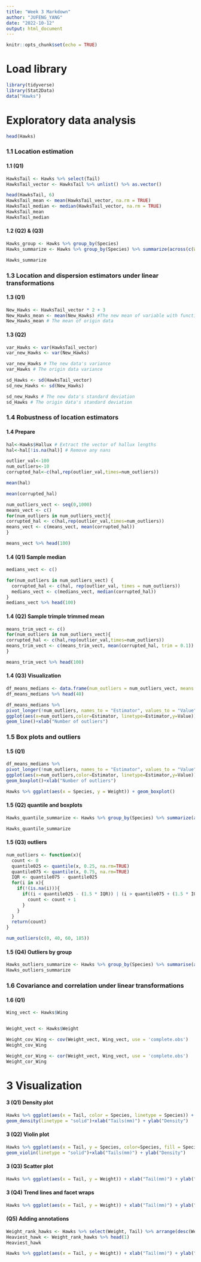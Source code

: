 ---
title: "Week 3 Markdown"
author: "JUFENG_YANG"
date: "2022-10-12"
output: html_document
---

```{r setup, include=FALSE}
knitr::opts_chunk$set(echo = TRUE)
```

# **Load library**
```{R}
library(tidyverse)
library(Stat2Data)
data("Hawks")
```

# **Exploratory data analysis**
```{R}

head(Hawks)

```

### 1.1 Location estimation
#### **1.1 (Q1)**
```{R}

HawksTail <- Hawks %>% select(Tail)
HawksTail_vector <- HawksTail %>% unlist() %>% as.vector()

head(HawksTail, 6)
HawksTail_mean <- mean(HawksTail_vector, na.rm = TRUE)
HawksTail_median <- median(HawksTail_vector, na.rm = TRUE)
HawksTail_mean
HawksTail_median
```

#### **1.2 (Q2) & (Q3)**
```{R}

Hawks_group <- Hawks %>% group_by(Species)
Hawks_summarize <- Hawks %>% group_by(Species) %>% summarize(across(c(Wing = Wing, Weight = Weight), list(mean = ~mean(.x,na.rm = TRUE), t_mean = ~mean(.x, trim = 0.5, na.rm = TRUE),median = ~median(.x, na.rm = TRUE)), .name = "{.col}_{.fn}"))

Hawks_summarize

```

### **1.3 Location and dispersion estimators under linear transformations**

#### **1.3 (Q1)**
```{R}
New_Hawks <- HawksTail_vector * 2 + 3
New_Hawks_mean <- mean(New_Hawks) #The new mean of variable with function X = a*Xi + b
New_Hawks_mean # The mean of origin data

```

#### **1.3 (Q2)**
```{R}
var_Hawks <- var(HawksTail_vector)
var_new_Hawks <- var(New_Hawks)

var_new_Hawks # The new data's variance
var_Hawks # The origin data variance

sd_Hawks <- sd(HawksTail_vector)
sd_new_Hawks <- sd(New_Hawks)

sd_new_Hawks # The new data's standard deviation
sd_Hawks # The origin data's standard deviation

```


### **1.4 Robustness of location estimators**

#### **1.4 Prepare**
```{R}
hal<-Hawks$Hallux # Extract the vector of hallux lengths
hal<-hal[!is.na(hal)] # Remove any nans

outlier_val<-100
num_outliers<-10
corrupted_hal<-c(hal,rep(outlier_val,times=num_outliers))

mean(hal)

mean(corrupted_hal)

num_outliers_vect <- seq(0,1000)
means_vect <- c()
for(num_outliers in num_outliers_vect){
corrupted_hal <- c(hal,rep(outlier_val,times=num_outliers))
means_vect <- c(means_vect, mean(corrupted_hal))
}

means_vect %>% head(100)
```

#### **1.4 (Q1) Sample median**
```{R}
medians_vect <- c()

for(num_outliers in num_outliers_vect) {
  corrupted_hal <- c(hal, rep(outlier_val, times = num_outliers))
  medians_vect <- c(medians_vect, median(corrupted_hal))
}
medians_vect %>% head(100)

```


#### **1.4 (Q2) Sample trimple trimmed mean**
```{R}
means_trim_vect <- c()
for(num_outliers in num_outliers_vect){
corrupted_hal <- c(hal,rep(outlier_val,times=num_outliers))
means_trim_vect <- c(means_trim_vect, mean(corrupted_hal, trim = 0.1))
}

means_trim_vect %>% head(100)
```

#### **1.4 (Q3) Visualization**
```{R}

df_means_medians <- data.frame(num_outliers = num_outliers_vect, means = means_vect, t_means = means_trim_vect, median = medians_vect)
df_means_medians %>% head(40)

df_means_medians %>%
pivot_longer(!num_outliers, names_to = "Estimator", values_to = "Value") %>%
ggplot(aes(x=num_outliers,color=Estimator, linetype=Estimator,y=Value)) +
geom_line()+xlab("Number of outliers")

```

### **1.5 Box plots and outliers**

#### **1.5 (Q1)**
```{R}
df_means_medians %>%
pivot_longer(!num_outliers, names_to = "Estimator", values_to = "Value") %>%
ggplot(aes(x=num_outliers,color=Estimator, linetype=Estimator,y=Value)) +
geom_boxplot()+xlab("Number of outliers")

Hawks %>% ggplot(aes(x = Species, y = Weight)) + geom_boxplot()

```


#### **1.5 (Q2) quantile and boxplots**
```{R}
Hawks_quantile_summarize <- Hawks %>% group_by(Species) %>% summarize(across(Weight, list(quantile025 = ~quantile(.x, 0.25, na.rm = TRUE), quantile050 = ~quantile(.x, 0.5, na.rm = TRUE), quantile075 = ~quantile(.x, 0.75, na.rm = TRUE))))

Hawks_quantile_summarize

```

#### **1.5 (Q3) outliers**
```{R}

num_outliers <- function(x){
  count <- 0
  quantile025 <- quantile(x, 0.25, na.rm=TRUE)
  quantile075 <- quantile(x, 0.75, na.rm=TRUE)
  IQR <- quantile075 - quantile025
  for(i in x){
    if(!(is.na(i))){
      if((i < quantile025 - (1.5 * IQR)) | (i > quantile075 + (1.5 * IQR))){
        count <- count + 1
      }
    }
  }
  return(count)
}

num_outliers(c(0, 40, 60, 185))
```

#### **1.5 (Q4) Outliers by group**

```{R}
Hawks_outliers_summarize <- Hawks %>% group_by(Species) %>% summarise(across(Weight, ~num_outliers(.x)))
Hawks_outliers_summarize

```

### **1.6 Covariance and correlation under linear transformations**

#### **1.6 (Q1)**
```{R}
Wing_vect <- Hawks$Wing


Weight_vect <- Hawks$Weight

Weight_cov_Wing <- cov(Weight_vect, Wing_vect, use = 'complete.obs')
Weight_cov_Wing

Weight_cor_Wing <- cor(Weight_vect, Wing_vect, use = 'complete.obs')
Weight_cor_Wing
```




# **3 Visualization**

#### **3 (Q1) Density plot**
```{R}

Hawks %>% ggplot(aes(x = Tail, color = Species, linetype = Species)) +
geom_density(linetype = "solid")+xlab("Tails(mm)") + ylab("Density")


```

#### **3 (Q2) Violin plot**
```{R}
Hawks %>% ggplot(aes(x = Tail, y = Species, color=Species, fill = Species, linetype=Species)) +
geom_violin(linetype = "solid")+xlab("Tails(mm)") + ylab("Density")

```

#### **3 (Q3) Scatter plot**
```{R}

Hawks %>% ggplot(aes(x = Tail, y = Weight)) + xlab("Tail(mm)") + ylab("Weight(mm)") + geom_point(aes(color=Species, shape = Species))

```

#### **3 (Q4) Trend lines and facet wraps**
```{R}

Hawks %>% ggplot(aes(x = Tail, y = Weight)) + xlab("Tail(mm)") + ylab("Weight(mm)") + geom_point(aes(color = Species)) + facet_wrap(~Species, scales = "free") + geom_smooth()

```

#### **(Q5) Adding annotations**
```{R}

Weight_rank_hawks <- Hawks %>% select(Weight, Tail) %>% arrange(desc(Weight))
Heaviest_hawk <- Weight_rank_hawks %>% head(1)
Heaviest_hawk

Hawks %>% ggplot(aes(x = Tail, y = Weight)) + xlab("Tail(mm)") + ylab("Weight(mm)") + geom_point(aes(color=Species, shape = Species)) + geom_curve(x = 230, xend = 198, y = 2003, yend = 2030, arrow = arrow(length = unit(0.5, 'cm')), curvature = 0.1) + geom_text(x = 240, y = 1980, label = "The heaviest hawk")

```
